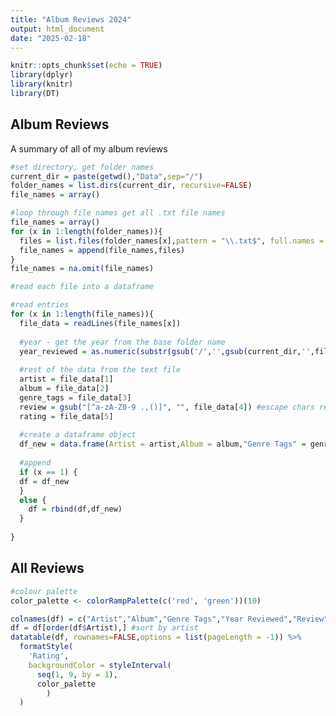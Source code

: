 ---
title: "Album Reviews 2024"
output: html_document
date: "2025-02-18"
---

```{r setup, include=FALSE}
knitr::opts_chunk$set(echo = TRUE)
library(dplyr)
library(knitr)
library(DT)
```

## Album Reviews

A summary of all of my album reviews

```{r getfiles ,echo=FALSE}
#set directory, get folder names
current_dir = paste(getwd(),"Data",sep="/")
folder_names = list.dirs(current_dir, recursive=FALSE)
file_names = array()

#loop through file names get all .txt file names
file_names = array()
for (x in 1:length(folder_names)){
  files = list.files(folder_names[x],pattern = "\\.txt$", full.names = TRUE)
  file_names = append(file_names,files)
}
file_names = na.omit(file_names)
```

```{r readdata ,echo=FALSE}
#read each file into a dataframe

#read entries
for (x in 1:length(file_names)){
  file_data = readLines(file_names[x])
  
  #year - get the year from the base folder name
  year_reviewed = as.numeric(substr(gsub('/','',gsub(current_dir,'',file_names[x])),1,4))[1]
  
  #rest of the data from the text file
  artist = file_data[1]
  album = file_data[2]
  genre_tags = file_data[3]
  review = gsub("[^a-zA-Z0-9 .,()]", "", file_data[4]) #escape chars removed
  rating = file_data[5]
  
  #create a dataframe object
  df_new = data.frame(Artist = artist,Album = album,"Genre Tags" = genre_tags,"Year Reviewed" = year_reviewed,Review = review,Rating = rating)
  
  #append
  if (x == 1) {
  df = df_new
  }
  else {
    df = rbind(df,df_new)
  }
  
}
```
## All Reviews
```{r tables ,echo=FALSE}
#colour palette
color_palette <- colorRampPalette(c('red', 'green'))(10)

colnames(df) = c("Artist","Album","Genre Tags","Year Reviewed","Review","Rating")
df = df[order(df$Artist),] #sort by artist
datatable(df, rownames=FALSE,options = list(pageLength = -1)) %>%
  formatStyle(
    'Rating',
    backgroundColor = styleInterval(
      seq(1, 9, by = 1),
      color_palette
        )
  )

```


